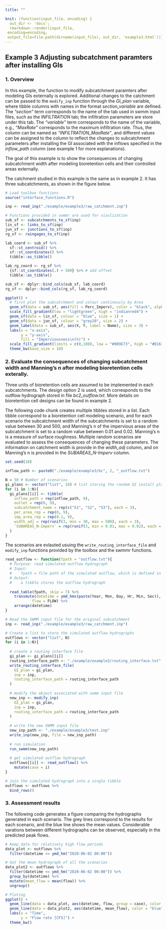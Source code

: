 ```yaml
---
title: ""

knit: (function(input_file, encoding) {
  out_dir <- 'docs';
  rmarkdown::render(input_file,
 encoding=encoding,
 output_file=file.path(dirname(input_file), out_dir, 'example3.html'))})
---
```


## Example 3 Adjusting subcatchment paramters after installing GIs

### 1. Overview

In this example, the function to modify subcatchment paramters after modeling GIs externally is explored. Additional changes to the catchment can be passed to the `modify_inp` function through the *GI_plan* variable, where tibble columns with names in the format *section_variable* are defined. The *"section"* term corresponds to the name of the tab used in swmm input files, such as the *INFILTRATION* tab; the infiltration parameters are store under this tab. The *"variable"* term corresponds to the name of the variable, e.g., *"MaxRate"* corresponds to the maximum infiltration rate. Thus, the column can be named as *"INFILTRATION_MaxRate"*, and different values can be assigned to the column to reflect the changes to subcatchment parameters after installing the GI associated with the inflows specified in the *inflow_path* column (see example 1 for more explanations).

The goal of this example is to show the consequences of changing subcatchment width after modeling bioretention cells and their controlled areas externally.

The catchment studied in this example is the same as in example 2. It has three subcatchments, as shown in the figure below.

```r

# Load toolbox functions
source("interface_functions.R")

inp <- read_inp("./example/example3/raw_catchment.inp")

# Functions provided in swmmr are used for visulization
sub_sf <- subcatchments_to_sf(inp)
lin_sf <- links_to_sf(inp)
jun_sf <- junctions_to_sf(inp)
rg_sf <- raingages_to_sf(inp)

lab_coord <- sub_sf %>% 
  sf::st_centroid() %>%
  sf::st_coordinates() %>% 
  tibble::as_tibble()

lab_rg_coord <- rg_sf %>% 
  {sf::st_coordinates(.) + 500} %>% # add offset
  tibble::as_tibble()

sub_sf <- dplyr::bind_cols(sub_sf, lab_coord)
rg_sf <- dplyr::bind_cols(rg_sf, lab_rg_coord)

ggplot() + 
  # first plot the subcatchment and colour continously by Area
  geom_sf(data = sub_sf, aes(fill = Perc_Imperv), color = "black", alpha = 0.8) + 
  scale_fill_gradient(low = "lightgreen", high = "indianred4") +
  geom_sf(data = lin_sf, colour = "blue", size = 1) +
  geom_sf(data = jun_sf, colour = "grey20", size = 2) +
  geom_label(data = sub_sf, aes(X, Y, label = Name), size = 3) +
  labs(x = "x-axis",
       y = "y-axis",
       fill = "Imperviousness\n(%)") +
  scale_fill_gradient(limits = c(0,100), low = "#009E73", high = "#D16103") +
  theme_bw(base_size = 10)
```

### 2. Evaluate the consequences of changing subcatchment width and Manning's n after modeling bioretention cells exterally.

Three units of bioretention cells are assumed to be implemented in each subcatchments. The design option 2 is used, which corresponds to the outflow hydrograph stored in file *bc2_outflow.txt*. More details on bioretention cell designs can be found in example 2.

The following code chunk creates multiple tibbles stored in a list. Each tibble correspond to a bioretention cell modeling scenario, and for each scenario the subcatchment width of the subcatchments is set to a random value between 30 and 500, and Manning's n of the impervious areas of the subcatchment is set to a random value between 0.01 and 0.02. Manning's n is a measure of surface roughness. Multiple random scenarios are evaluated to assess the consequences of changing these parameters. The information on catchment width is provide in the *width_adj* column, and on Manning's n is provided in the *SUBAREAS_N-Imperv* column.

```r
set.seed(10)

inflow_path <- paste0("./example/example3/bc", 2, "_outflow.txt")

N = 50 # Number of scenarios
gi_plans <- vector("list", 10) # list storing the random GI install plan
for (i in 1:N){
  gi_plans[[i]] <- tibble(
    inflow_path = rep(inflow_path, 9),
    outlet = rep(0, 9),
    subcatchment_name = rep(c("S1", "S2", "S3"), each = 3),
    per_area_rep = rep(0, 9),
    imp_area_rep = rep(0.1, 9),
    width_adj = rep(runif(3, min = 30, max = 500), each = 3),
    `SUBAREAS_N-Imperv` = rep(runif(3, min = 0.01, max = 0.02), each = 3)
  )
}
```

The scenarios are evlauted usuing the `write_routing_interface_file` and `modify_inp` functions provided by the toolbox and the swmmr functions.

```r
read_outflow <- function(fpath = "outflow.txt"){
  # Purpose: read simulated outflow hydrograph
  # Input: 
  #    fpath = file path of the simulated outflow, which is defined in the [FILES] tabe in SWMM input file
  # Output:
  #    a tibble stores the outflow hydrograph
  
  read_table(fpath, skip = 7) %>%
    transmute(datetime = ymd_hms(paste(Year, Mon, Day, Hr, Min, Sec)),
            flow = FLOW) %>%
    arrange(datetime)
}

# Read the SWMM input file for the original subcatchment
inp <- read_inp("./example/example3/raw_catchment.inp")

# Create a list to store the simulated outflow hydrographs
outflows <- vector("list", N)
for (i in 1:N){
  
  # create a routing interface file
  gi_plan <- gi_plans[[i]]
  routing_interface_path <- "./example/example3/routing_interface.txt"
  write_routing_interface_file(
    GI_plan = gi_plan, 
    inp = inp, 
    routing_interface_path = routing_interface_path
  )
  
  # modify the object associated with swmm input file
  new_inp <- modify_inp(
    GI_plan = gi_plan, 
    inp = inp, 
    routing_interface_path = routing_interface_path
  )
  
  # write the new SWMM input file
  new_inp_path <- "./example/example3/test.inp"
  write_inp(new_inp, file = new_inp_path)
  
  # run simulation
  run_swmm(new_inp_path)
  
  # get simulated outflow hydrograph
  outflows[[i]] <- read_outflow() %>%
    mutate(case = i)
}

# join the simulated hydrograph into a single tibble
outflows <- outflows %>%
  bind_rows()
```


### 3. Assessment results

The following code generates a figure comparing the hydrographs generated in each scenario. The grey lines correspond to the results for each scenario, and the blue line shows the mean values. Considerable varations between different hydrographs can be observed, especially in the predicted peak flows.

```r
# Keep data for relatively high flow periods
data_plot <- outflows %>%
  filter(datetime <= ymd_hm("2020-06-02 00:00"))

# Get the mean hydrograph of all the scenarios
data_plot2 <- outflows %>%
  filter(datetime <= ymd_hm("2020-06-02 00:00")) %>%
  group_by(datetime) %>%
  mutate(mean_flow = mean(flow)) %>%
  ungroup()

# Ploting
ggplot() +
  geom_line(data = data_plot, aes(datetime, flow, group = case), color = "grey50", size = 0.5) +
  geom_line(data = data_plot2, aes(datetime, mean_flow), color = "blue", size = 0.8) +
  labs(x = "Time",
       y = "Flow rate [CFS]") +
  theme_bw()
```



